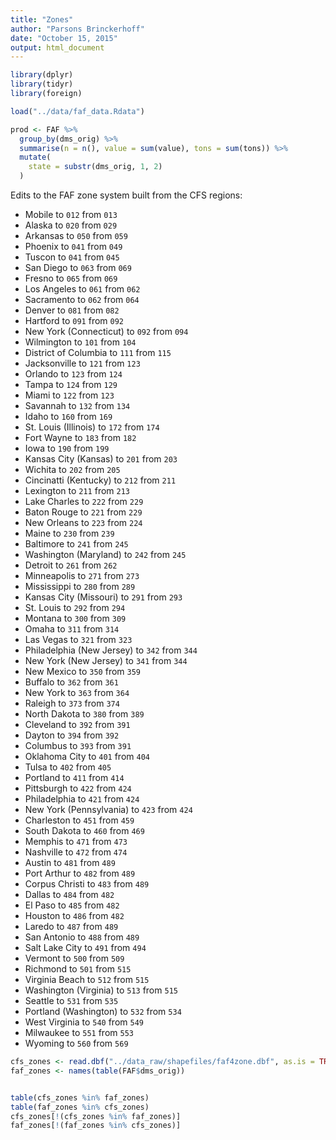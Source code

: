 ```yaml
---
title: "Zones"
author: "Parsons Brinckerhoff"
date: "October 15, 2015"
output: html_document
---
```

```r
library(dplyr)
library(tidyr)
library(foreign)
```



```r
load("../data/faf_data.Rdata")

prod <- FAF %>%
  group_by(dms_orig) %>%
  summarise(n = n(), value = sum(value), tons = sum(tons)) %>%
  mutate(
    state = substr(dms_orig, 1, 2)
  )
```

Edits to the FAF zone system built from the CFS regions:

  - Mobile to `012` from `013`
  - Alaska to `020` from `029`
  - Arkansas to `050` from `059`
  - Phoenix to `041` from `049`
  - Tuscon to `041` from `045`
  - San Diego to `063` from `069`
  - Fresno to `065` from `069`
  - Los Angeles to `061` from `062`
  - Sacramento to `062` from `064`
  - Denver to `081` from `082`
  - Hartford to `091` from `092`
  - New York (Connecticut) to `092` from `094`
  - Wilmington to `101` from `104`
  - District of Columbia to `111` from `115`
  - Jacksonville to `121` from `123`
  - Orlando to `123` from `124`
  - Tampa to `124` from `129`
  - Miami to `122` from `123`
  - Savannah to `132` from `134`
  - Idaho to `160` from `169`
  - St. Louis (Illinois) to `172` from `174`
  - Fort Wayne to `183` from `182`
  - Iowa to `190` from `199`
  - Kansas City (Kansas) to `201` from `203`
  - Wichita to `202` from `205`
  - Cincinatti (Kentucky) to `212` from `211`
  - Lexington to `211` from `213`
  - Lake Charles to `222` from `229`
  - Baton Rouge to `221` from `229`
  - New Orleans to `223` from `224`
  - Maine to `230` from `239`
  - Baltimore to `241` from `245`
  - Washington (Maryland) to `242` from `245`
  - Detroit to `261` from `262`
  - Minneapolis to `271` from `273`
  - Mississippi to `280` from `289`
  - Kansas City (Missouri) to `291` from `293`
  - St. Louis to `292` from `294`
  - Montana to `300` from `309`
  - Omaha to `311` from `314`
  - Las Vegas to `321` from `323`
  - Philadelphia (New Jersey) to `342` from `344`
  - New York (New Jersey) to `341` from `344`
  - New Mexico to `350` from `359`
  - Buffalo to `362` from `361`
  - New York to `363` from `364`
  - Raleigh to `373` from `374`
  - North Dakota to `380` from `389`
  - Cleveland to `392` from `391`
  - Dayton to `394` from `392`
  - Columbus to `393` from `391`
  - Oklahoma City to `401` from `404`
  - Tulsa to `402` from `405`
  - Portland to `411` from `414`
  - Pittsburgh to `422` from `424`
  - Philadelphia to `421` from `424`
  - New York (Pennsylvania) to `423` from `424`
  - Charleston to `451` from `459`
  - South Dakota to `460` from `469`
  - Memphis to `471` from `473`
  - Nashville to `472` from `474`
  - Austin to `481` from `489`
  - Port Arthur to `482` from `489`
  - Corpus Christi to `483` from `489`
  - Dallas to `484` from `482`
  - El Paso to `485` from `482`
  - Houston to `486` from `482`
  - Laredo to `487` from `489`
  - San Antonio to `488` from `489`
  - Salt Lake City to `491` from `494`
  - Vermont to `500` from `509`
  - Richmond to `501` from `515`
  - Virginia Beach to `512` from `515`
  - Washington (Virginia) to `513` from `515`
  - Seattle to `531` from `535` 
  - Portland (Washington) to `532` from `534`
  - West Virginia to `540` from `549`
  - Milwaukee to `551` from `553`
  - Wyoming to `560` from `569`
  
  
```r
cfs_zones <- read.dbf("../data_raw/shapefiles/faf4zone.dbf", as.is = TRUE)$F4Z
faf_zones <- names(table(FAF$dms_orig))


table(cfs_zones %in% faf_zones)
table(faf_zones %in% cfs_zones)
cfs_zones[!(cfs_zones %in% faf_zones)]
faf_zones[!(faf_zones %in% cfs_zones)]
```

  
  
  
  
  